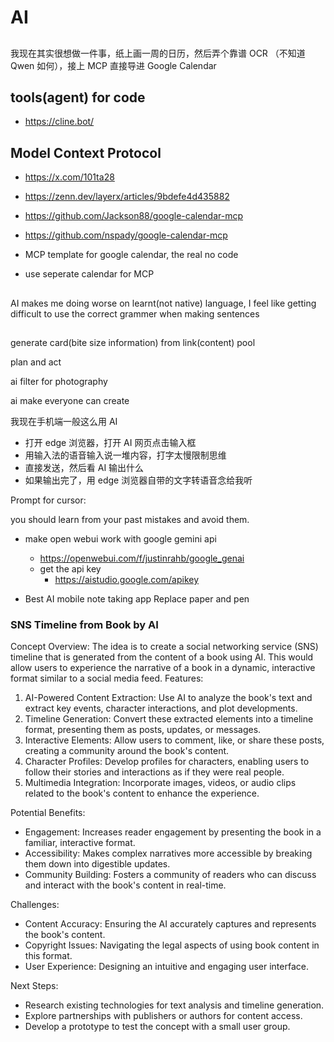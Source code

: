 # AI

##

我现在其实很想做一件事，纸上画一周的日历，然后弄个靠谱 OCR （不知道 Qwen 如何），接上 MCP 直接导进 Google Calendar

## tools(agent) for code

- https://cline.bot/

## Model Context Protocol

- https://x.com/101ta28
- https://zenn.dev/layerx/articles/9bdefe4d435882
- https://github.com/Jackson88/google-calendar-mcp
- https://github.com/nspady/google-calendar-mcp

- MCP template for google calendar, the real no code
- use seperate calendar for MCP

##

AI makes me doing worse on learnt(not native) language, I feel like getting difficult to use the correct grammer when making sentences

##

generate card(bite size information) from link(content) pool

plan and act

ai filter for photography

ai make everyone can create


我现在手机端一般这么用 AI

- 打开 edge 浏览器，打开 AI 网页点击输入框
- 用输入法的语音输入说一堆内容，打字太慢限制思维
- 直接发送，然后看 AI 输出什么
- 如果输出完了，用 edge 浏览器自带的文字转语音念给我听


Prompt for cursor:

you should learn from your past mistakes and avoid them.


- make open webui work with google gemini api
  - https://openwebui.com/f/justinrahb/google_genai
  - get the api key
    - https://aistudio.google.com/apikey


- Best AI mobile note taking app Replace paper and pen


### SNS Timeline from Book by AI

Concept Overview:
The idea is to create a social networking service (SNS) timeline that is generated from the content of a book using AI. This would allow users to experience the narrative of a book in a dynamic, interactive format similar to a social media feed.
Features:

1. AI-Powered Content Extraction: Use AI to analyze the book's text and extract key events, character interactions, and plot developments.
2. Timeline Generation: Convert these extracted elements into a timeline format, presenting them as posts, updates, or messages.
3. Interactive Elements: Allow users to comment, like, or share these posts, creating a community around the book's content.
4. Character Profiles: Develop profiles for characters, enabling users to follow their stories and interactions as if they were real people.
5. Multimedia Integration: Incorporate images, videos, or audio clips related to the book's content to enhance the experience.

Potential Benefits:

- Engagement: Increases reader engagement by presenting the book in a familiar, interactive format.
- Accessibility: Makes complex narratives more accessible by breaking them down into digestible updates.
- Community Building: Fosters a community of readers who can discuss and interact with the book's content in real-time.

Challenges:

- Content Accuracy: Ensuring the AI accurately captures and represents the book's content.
- Copyright Issues: Navigating the legal aspects of using book content in this format.
- User Experience: Designing an intuitive and engaging user interface.

Next Steps:

- Research existing technologies for text analysis and timeline generation.
- Explore partnerships with publishers or authors for content access.
- Develop a prototype to test the concept with a small user group.